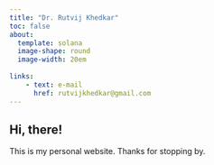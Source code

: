 ```yaml
---
title: "Dr. Rutvij Khedkar"
toc: false
about:
  template: solana
  image-shape: round
  image-width: 20em
  
links:
    - text: e-mail
      href: rutvijkhedkar@gmail.com
---
```


## Hi, there!

This is my personal website. Thanks for stopping by.
